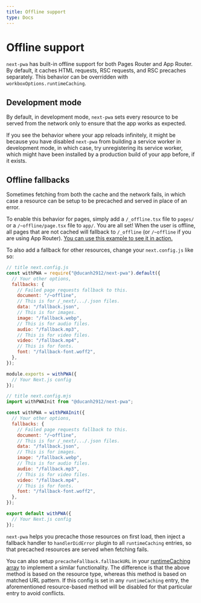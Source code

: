 ```yaml
---
title: Offline support
type: Docs
---
```


# Offline support

`next-pwa` has built-in offline support for both Pages Router and App Router. By default, it caches HTML requests, RSC requests, and RSC precaches
separately. This behavior can be overridden with `workboxOptions.runtimeCaching`.

## Development mode

By default, in development mode, `next-pwa` sets every resource to be served from the network only to ensure that the app works as expected.

If you see the behavior where your app reloads infinitely, it might be because you have disabled `next-pwa` from building a service worker in
development mode, in which case, try unregistering its service worker, which might have been installed by a production build of your app before,
if it exists.

## Offline fallbacks

Sometimes fetching from both the cache and the network fails, in which case a resource can be setup to be precached and served in place of an error.

To enable this behavior for pages, simply add a `/_offline.tsx` file to `pages/` or a `/~offline/page.tsx` file to `app/`. You are all set!
When the user is offline, all pages that are not cached will fallback to `/_offline` (or `/~offline` if you are using App Router).
[You can use this example to see it in action.](https://gitlab.com/serwist/next-pwa/tree/master/examples/offline-fallback-v2)

To also add a fallback for other resources, change your `next.config.js` like so:

<Tabs>

```js
// title next.config.js
const withPWA = require("@ducanh2912/next-pwa").default({
  // Your other options,
  fallbacks: {
    // Failed page requests fallback to this.
    document: "/~offline",
    // This is for /_next/.../.json files.
    data: "/fallback.json",
    // This is for images.
    image: "/fallback.webp",
    // This is for audio files.
    audio: "/fallback.mp3",
    // This is for video files.
    video: "/fallback.mp4",
    // This is for fonts.
    font: "/fallback-font.woff2",
  },
});

module.exports = withPWA({
  // Your Next.js config
});
```

```js
// title next.config.mjs
import withPWAInit from "@ducanh2912/next-pwa";

const withPWA = withPWAInit({
  // Your other options,
  fallbacks: {
    // Failed page requests fallback to this.
    document: "/~offline",
    // This is for /_next/.../.json files.
    data: "/fallback.json",
    // This is for images.
    image: "/fallback.webp",
    // This is for audio files.
    audio: "/fallback.mp3",
    // This is for video files.
    video: "/fallback.mp4",
    // This is for fonts.
    font: "/fallback-font.woff2",
  },
});

export default withPWA({
  // Your Next.js config
});
```

</Tabs>

`next-pwa` helps you precache those resources on first load, then inject a fallback handler to `handlerDidError` plugin to all
`runtimeCaching` entries, so that precached resources are served when fetching fails.

You can also setup `precacheFallback.fallbackURL` in your [runtimeCaching array](https://developer.chrome.com/docs/workbox/reference/workbox-build/#type-RuntimeCaching)
to implement a similar functionality. The difference is that the above method is based on the resource type, whereas this method is based on matched URL pattern. If this config
is set in any `runtimeCaching` entry, the aforementioned resource-based method will be disabled for that particular entry to avoid conflicts.
